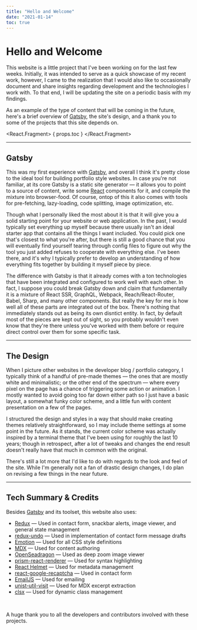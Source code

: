 ```yaml
---
title: "Hello and Welcome"
date: "2021-01-14"
toc: true
---
```


<Logos />

# Hello and Welcome

<Summary>

This website is a little project that I've been working on for the last few weeks. Initially, it was intended to serve 
as a quick showcase of my recent work, however, I came to the realization that I would also like to occasionally 
document and share insights regarding development and the technologies I work with. To that end, I will be updating the
site on a periodic basis with my findings. 

</Summary>

As an example of the type of content that will be coming in the future, here's a brief overview of 
[Gatsby](https://www.gatsbyjs.com/), the site's design, and a thank you to some of the projects that this site depends 
on.

<React.Fragment>
    { props.toc }
</React.Fragment>

---

<Gatsby />

## Gatsby

This was my first experience with [Gatsby](https://www.gatsbyjs.com/), and overall I think it's pretty close to the 
ideal tool for building portfolio style websites. In case you're not familiar, at its core Gatsby is a static site
generator — it allows you to point to a source of content, write some [React](https://reactjs.org/) components for it, 
and compile the mixture into browser-food. Of course, ontop of this it also comes with tools for pre-fetching, 
lazy-loading, code splitting, image optimization, etc.

Though what I personally liked the most about it is that it will give you a solid starting point for your website or web
application. In the past, I would typically set everything up myself because there usually isn't an ideal starter app 
that contains all the things I want included. You could pick one that's closest to what you're after, but there is still 
a good chance that you will eventually find yourself tearing through config files to figure out why the tool you just 
added refuses to cooperate with everything else. I've been there, and it's why I typically prefer to develop an 
understanding of how everything fits together by building it myself piece by piece.

The difference with Gatsby is that it already comes with a ton technologies that have been integrated and configured to
work well with each other. In fact, I suppose you could break Gatsby down and claim that fundamentally it is a mixture
of React SSR, GraphQL, Webpack, Reach/React-Router, Babel, Sharp, and many other components. But really the key for me 
is how well all of these parts are integrated out of the box. There's nothing that immediately stands out as being its 
own disntict entity. In fact, by default most of the pieces are kept out of sight, so you probably wouldn't even know 
that they're there unless you've worked with them before or require direct control over them for some specific task. 

---

## The Design

When I picture other websites in the developer blog / portfolio category, I typically think of a handful of pre-made
themes — the ones that are mostly white and minimalistic; or the other end of the spectrum — where every pixel on the
page has a chance of triggering some action or animation. I mostly wanted to avoid going too far down either path so I 
just have a basic layout, a somewhat funky color scheme, and a little fun with content presentation on a few of the
pages.

I structured the design and styles in a way that should make creating themes relatively straightforward, so I may
include theme settings at some point in the future. As it stands, the current color scheme was actually inspired by a 
terminal theme that I've been using for roughly the last 10 years; though in retrospect, after a lot of tweaks and 
changes the end result doesn't really have that much in common with the original.

There's still a lot more that I'd like to do with regards to the look and feel of the site. While I'm generally not a 
fan of drastic design changes, I do plan on revising a few things in the near future.

---

## Tech Summary & Credits

Besides [Gatsby](https://www.gatsbyjs.com/) and its toolset, this website also uses:

<div className="dense">

-   [Redux](https://redux.js.org/) — Used in contact form, snackbar alerts, image viewer, and general state management
-   [redux-undo](https://redux-undo.js.org/) — Used in implementation of contact form message drafts
-   [Emotion](https://emotion.sh/) — Used for all CSS style definitions
-   [MDX](https://mdxjs.com/) — Used for content authoring
-   [OpenSeadragon](https://openseadragon.github.io/) — Used as deep zoom image viewer
-   [prism-react-renderer](https://github.com/FormidableLabs/prism-react-renderer) — Used for syntax highlighting
-   [React Helmet](https://github.com/nfl/react-helmet) — Used for metadata management
-   [react-google-recaptcha](https://github.com/dozoisch/react-google-recaptcha) — Used in contact form
-   [EmailJS](https://www.emailjs.com/) — Used for emailing
-   [unist-util-visit](https://github.com/syntax-tree/unist-util-visit) — Used for MDX excerpt extraction
-   [clsx](https://github.com/lukeed/clsx) — Used for dynamic class management

</div>

<br />

A huge thank you to all the developers and contributors involved with these projects.
